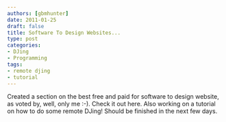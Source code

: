 ```yaml
---
authors: [gbmhunter]
date: 2011-01-25
draft: false
title: Software To Design Websites...
type: post
categories:
- DJing
- Programming
tags:
- remote djing
- tutorial
---
```



Created a section on the best free and paid for software to design website, as voted by, well, only me :-). Check it out here. Also working on a tutorial on how to do some remote DJing! Should be finished in the next few days.
